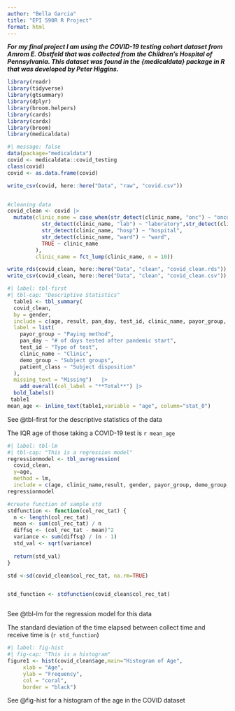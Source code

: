 ```yaml
---
author: "Bella Garcia"
title: "EPI 590R R Project"
format: html
---
```


***For my final project I am using the COVID-19 testing cohort dataset from Amrom E. Obstfeld that was collected from the Children's Hospital of Pennsylvania. This dataset was found in the {medicaldata} package in R that was developed by Peter Higgins.***

```r
library(readr)
library(tidyverse)
library(gtsummary)
library(dplyr)
library(broom.helpers)
library(cards)
library(cardx)
library(broom)
library(medicaldata)
```

```r
#| message: false
data(package="medicaldata")
covid <- medicaldata::covid_testing
class(covid)
covid <- as.data.frame(covid)

write_csv(covid, here::here("Data", "raw", "covid.csv"))


#cleaning data
covid_clean <- covid |>
  mutate(clinic_name = case_when(str_detect(clinic_name, "onc") ~ "oncology",str_detect(clinic_name, "mri") ~ "MRI", str_detect(clinic_name, "onc") ~ "oncology", str_detect(clinic_name, "rad") ~ "diagnosis radiology",str_detect(clinic_name, "urg") ~ "urgent care",
           str_detect(clinic_name, "lab") ~ "laboratory",str_detect(clinic_name, "ntwk") ~ "care network",
           str_detect(clinic_name, "hosp") ~ "hospital",
           str_detect(clinic_name, "ward") ~ "ward",
           TRUE ~ clinic_name 
         ),
         clinic_name = fct_lump(clinic_name, n = 10))

write_rds(covid_clean, here::here("Data", "clean", "covid_clean.rds"))
write_csv(covid_clean, here::here("Data", "clean", "covid_clean.csv"))
```

```r
#| label: tbl-first
#| tbl-cap: "Descriptive Statistics"
  table1 <- tbl_summary(
  covid_clean,
  by = gender,
  include = c(age, result, pan_day, test_id, clinic_name, payor_group, demo_group, patient_class),
  label = list(
    payor_group ~ "Paying method",
    pan_day ~ "# of days tested after pandemic start",
    test_id ~ "Type of test",
    clinic_name ~ "Clinic",
    demo_group ~ "Subject groups", 
    patient_class ~ "Subject disposition" 
  ),
  missing_text = "Missing")   |> 
 	add_overall(col_label = "**Total**") |> 
  bold_labels() 
 table1 
mean_age <- inline_text(table1,variable = "age", column="stat_0")
```

See @tbl-first for the descriptive statistics of the data

The IQR age of those taking a COVID-19 test is `r mean_age`

```r
#| label: tbl-lm
#| tbl-cap: "This is a regression model"
regressionmodel <- tbl_uvregression(
  covid_clean,
  y=age, 
  method = lm,
  include = c(age, clinic_name,result, gender, payor_group, demo_group, patient_class))
regressionmodel

```

```r
#create function of sample std
stdfunction <- function(col_rec_tat) {
  n <- length(col_rec_tat)            
  mean <- sum(col_rec_tat) / n          
  diffsq <- (col_rec_tat - mean)^2       
  variance <- sum(diffsq) / (n - 1)      
  std_val <- sqrt(variance)                      
  
  return(std_val)
}

std <-sd(covid_clean$col_rec_tat, na.rm=TRUE)


std_function <- stdfunction(covid_clean$col_rec_tat)



```

See @tbl-lm for the regression model for this data

The standard deviation of the time elapsed between collect time and receive time is (`r std_function`)

```r
#| label: fig-hist
#| fig-cap: "This is a histogram"
figure1 <- hist(covid_clean$age,main="Histogram of Age", 
     xlab = "Age", 
     ylab = "Frequency", 
     col = "coral",
     border = "black")

```

See @fig-hist for a histogram of the age in the COVID dataset
